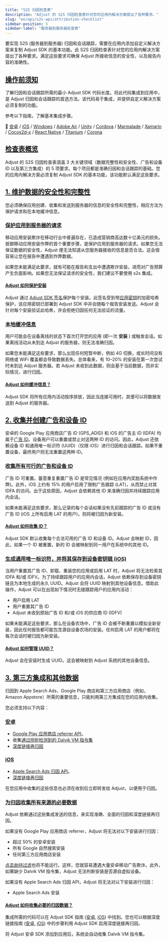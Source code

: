 ```yaml
---
title: "S2S 归因检查表"
description: "Adjust 的 S2S 归因检查表针对您的应用内解决方案提出了各种要求。"
slug: "en/api/s2s-api/attribution-checklist"
sidebar-position: 5
sidebar-label: "服务器到服务器检查表"
---
```

要实现 S2S \(服务器到服务器\) 归因和会话跟踪，需要在应用内添加自定义解决方案来复制 Adjust SDK 的基本功能。此 S2S 归因检查表针对您的应用内解决方案提出了各种要求。满足这些要求可确保 Adjust 所接收信息的安全性，以及报告内容的准确性。

[操作前须知](before-you-begin)
-------------------------

了解归因和会话跟踪所需的最小 Adjust SDK 代码长度。将此代码集成到应用中，是 Adjust 归因和会话跟踪的首选方法。该代码易于集成，并提供自定义解决方案必须复制的功能。

参考以下指南，了解基本集成步骤。

📖    [安卓](/en/sdk/android) / [iOS](/en/sdk/ios) / [Windows](/en/sdk/windows) / [Adobe Air](https://github.com/adjust/adobe_air_sdk#basic-integration) / [Unity](/en/sdk/unity) / [Cordova](https://github.com/adjust/cordova_sdk#basic-integration) / [Marmalade](https://github.com/adjust/marmalade_sdk#basic-integration) / [Xamarin](https://github.com/adjust/xamarin_sdk#basic-integration) / [Cocos2d\-x](https://github.com/adjust/cocos2dx_sdk#basic-integration) / [React Native](/en/sdk/react-native) / [Titanium](https://github.com/adjust/titanium_sdk#basic-integration) / [Corona](https://github.com/adjust/corona_sdk#basic-integration)

[检查表概览](checklist-overview)
---------------------------

Adjust 的 S2S 归因检查表涵盖 3 大关键领域（数据完整性和安全性、广告和设备 ID 以及第三方集成）的 5 项要求。每个项目都是准确归因和会话跟踪的基础。您的应用内解决方案必须复制 Adjust SDK 的基本功能，该功能默认满足这些要求。

[1\. 维护数据的安全性和完整性](1-maintain-security-and-integrity)
------------------------------------------------------

您必须确保应用创建、收集和发送到服务器的信息的安全性和完整性，相应方法为保护请求和在本地缓冲信息。

### [保护应用到服务器的请求](secure-app-to-server-requests)

移动应用安装欺诈在移动行业中普遍存在，已造成营销商高达数十亿美元的损失。抵御移动应用安装作弊的首个重要步骤，是保护应用到服务器的请求。如果您无法保证数据的安全性，Adjust 便无法知道从您服务器接收的信息是否合法。这会很容易让您在报告中遭遇到作弊数据。

如果您未能满足此要求，就有可能在报告和支出中遭遇欺诈安装，进而对广告预算产生负面影响。如果您无法保证请求的安全性，我们建议不要使用 s2s 集成。

#### [Adjust 如何保护安装](how-adjust-secures-installs)

Adjust 通过 [Adjust SDK 签名](https://help.adjust.com/en/article/sdk-signature)保护每个安装。此签名受到带[应用密钥](https://help.adjust.com/en/article/sdk-signature#what-is-an-app-secret)的加密哈希保护，该应用密钥已部署到 Adjust SDK 中并会随每个报告安装发送。Adjust 会针对每个安装验证此哈希，并会拒绝归因任何无法验证的流量。

### [本地缓冲信息](buffer-information-locally)

用户可能会在设备离线的状态下首次打开您的应用 \(即一次 **安装** \) 或触发会话。如果离线活动从未到达 Adjust 的服务器，则无法准确归因。

如果您未能满足这些要求，那么出现任何短暂中断，例如 4G 切换，或长时间没有网络或 WiFi 覆盖都会导致数据丢失。总体看来，有 10–20% 的安装在第一次尝试时未到达 Adjust 服务器。若 Adjust 未收到此数据，则会基于当前数据，而非实际情况，进行归因。

#### [Adjust 如何缓冲信息？](how-adjust-buffers-information)

Adjust SDK 将所有应用内活动按序排放，因此当连接可用时，其便可以将数据发送到 Adjust 的服务器。

[2\. 收集并创建广告和设备 ID](2-collect-and-create-advertising-and-device-ids)
---------------------------------------------------------------------

安卓的 Google Play 应用商店广告 ID \(GPS\_ADID\) 和 iOS 的广告主 ID \(IDFA\) 均属于[广告 ID](https://help.adjust.com/en/article/device-identifiers#advertising-ids)。设备用户可以重置或禁止对这两种 ID 的访问。因此，Adjust 还依赖设备 ID 和通用唯一标识符 \(UUID\)（仅限 iOS）进行归因和会话跟踪。如果不重置设备，最终用户则无法重置这两种 ID。

### [收集所有可行的广告和设备 ID](gather-every-possible-advertising-and-device-id)

广告 ID 可重置。蓄意重复重置广告 ID 是常见情况 \(例如在应用内奖励系统中作弊\)。此外，iOS 上约有 15% 的用户启用了限制广告跟踪 \(LAT\)，从而禁止对其 IDFA 的访问。出于这些原因，Adjust 会依赖其他 ID 来准确归因并持续跟踪应用内会话。

如果未能满足这些要求，那么记录的每个会话如果没有先前跟踪的广告 ID 或没有广告 ID \(iOS 上所有启用 LAT 的用户\)，则将被归因为新安装。

#### [Adjust 如何收集 ID？](how-adjust-collects-ids)

Adjust SDK 默认收集每个合法可用的广告 ID 和设备 ID。Adjust 会映射 ID，因此，如果一个 ID 被重置，新的 ID 会被映射到同一用户在系统中的其他 ID。

### [生成通用唯一标识符，并将其保存到设备密钥链 \(iOS\)](generate-a-universally-unique-identifier-and-persist-it-to-the-device-keychain-ios)

当用户重置其广告 ID、卸载、重装您的应用或启用 LAT 时，Adjust 将无法检索其 IDFA 和/或 IDFV。为了持续跟踪用户的应用内会话，Adjust 依赖保存到设备密钥链且为本地生成的永久 UUID。Adjust 会将 UUID 映射到其他设备信息。借助此操作，Adjust 可以在出现如下情况时无缝跟踪用户的应用内活动：

* 用户启用 LAT
* 用户重置其广告 ID
* Adjust 未收到原始广告 ID 和/或 iOS 的供应商 ID \(IDFV\)

如果未能满足这些要求，那么在设备农场中，广告 ID 会被不断重置以模拟全新安装，因此任何报告都可能包含源自设备农场的安装。任何启用 LAT 的用户都将在每次会话时被归因为新安装。

#### [Adjust 如何管理 UUID？](how-adjust-manages-uuids)

Adjust 会在安装时生成 UUID。这会被映射到 Adjust 系统的其他设备信息。

[3\. 第三方集成和其他数据](3-third-party-integrations-and-additional-data)
-----------------------------------------------------------------

归因到 Apple Search Ads、Google Play 商店和第三方应用商店（例如，Amazon Appstore）所需的重要信息，只能利用第三方集成在您的应用内收集。

您必须支持以下内容：

### [安卓](android)

* [Google Play 应用商店 referrer API](https://developer.android.com/google/play/installreferrer/igetinstallreferrerservice.html)。
* 收集[通过拐折检测到的 Dalvik VM 指令集](https://android.googlesource.com/platform/libcore/+/master/libart/src/main/java/dalvik/system/VMRuntime.java#109)
* [深度链接再归因](https://developer.android.com/training/app-links/deep-linking.html)

### [iOS](ios)

* [Apple Search Ads 归因 API](https://searchads.apple.com/help/reporting/0028-apple-ads-attribution-api)。
* [深度链接再归因](https://developer.apple.com/library/content/documentation/General/Conceptual/AppSearch/UniversalLinks.html)

在您应用中收集的这些信息也必须在收到后立即转发给 Adjust，以便用于归因。

### [为归因收集所有来源的必要数据](collect-the-necessary-data-for-attribution-across-all-sources)

Adjust 依赖通过这些集成发送的信息，来实现准确、全面的归因和深度链接再归因。

如果没有 Google Play 应用商店 referrer，Adjust 将无法对以下安装进行归因：

* 超过 50% 的安卓安装
* 所有 Google 自然搜索安装
* 任何第三方应用商店安装

[点击劫持过滤](https://help.adjust.com/en/article/click-injection-filtering)也将不能运行。这样，您就容易遭遇大量安卓移动广告欺诈。此外，如果缺少 Dalvik VM 指令集，Adjust 无法判断安装是否源自虚拟设备。

如果没有 Apple Search Ads 归因 API，Adjust 将无法对以下安装进行归因：

* Apple Search Ads 安装

#### [Adjust 如何收集必要的归因数据？](how-adjust-collects-the-necessary-attribution-data)

集成所需的代码可以在 Adjust SDK 指南 \([安卓](/en/sdk/android), [iOS](/en/sdk/ios)\) 中找到。您也可以根据深度链接指南 \([安卓](/en/sdk/android/features/deep-links), [iOS](/en/sdk/ios/features/deep-links)\) 中的步骤利用 Adjust SDK 启用深度链接再归因。

将 Adjust 安卓 SDK 添加到应用后，系统会自动收集 Dalvik VM 指令集。

